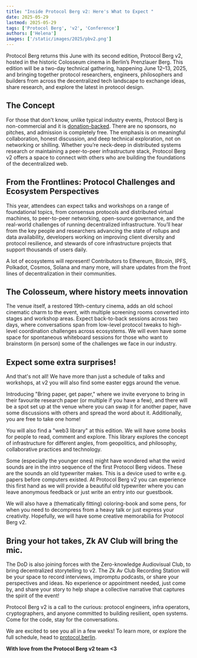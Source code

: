 ```yaml
---
title: "Inside Protocol Berg v2: Here's What to Expect "
date: 2025-05-29
lastmod: 2025-05-29
tags: ['Protocol Berg', 'v2', 'Conference']
authors: ['Helena']
images: ['/static/images/2025/pbv2.png']
---
```


Protocol Berg returns this June with its second edition, Protocol Berg v2, hosted in the historic Colosseum cinema in Berlin’s Prenzlauer Berg. This edition will be a two-day technical gathering, happening June 12–13, 2025, and bringing together protocol researchers, engineers, philosophers and builders from across the decentralized tech landscape to exchange ideas, share research, and explore the latest in protocol design.

## The Concept

For those that don't know, unlike typical industry events, Protocol Berg is non-commercial and it is [donation-backed](/donate). There are no sponsors, no pitches, and admission is completely free. The emphasis is on meaningful collaboration, honest discussion, and deep technical exploration, not on networking or shilling. Whether you’re neck-deep in distributed systems research or maintaining a peer-to-peer infrastructure stack, Protocol Berg v2 offers a space to connect with others who are building the foundations of the decentralized web.

## From the Frontlines: Protocol Challenges and Ecosystem Perspectives

This year, attendees can expect talks and workshops on a range of foundational topics, from consensus protocols and distributed virtual machines, to peer-to-peer networking, open-source governance, and the real-world challenges of running decentralized infrastructure. You’ll hear from the key people and researchers advancing the state of rollups and data availability, developers working on improving client diversity and protocol resilience, and stewards of core infrastructure projects that support thousands of users daily.

A lot of ecosystems will represent! Contributors to Ethereum, Bitcoin, IPFS, Polkadot, Cosmos, Solana and many more, will share updates from the front lines of decentralization in their communities.

## The Colosseum, where history meets innovation

The venue itself, a restored 19th-century cinema, adds an old school cinematic charm to the event, with multiple screening rooms converted into stages and workshop areas. Expect back-to-back sessions across two days, where conversations span from low-level protocol tweaks to high-level coordination challenges across ecosystems. We will even have some space for spontaneous whiteboard sessions for those who want to brainstorm (in person) some of the challenges we face in our industry.

## Expect some extra surprises!

And that's not all! We have more than just a schedule of talks and workshops, at v2 you will also find some easter eggs around the venue. 

Introducing "Bring paper, get paper," where we invite everyone to bring in their favourite research paper (or multiple if you have a few), and there will be a spot set up at the venue where you can swap it for another paper, have some discussions with others and spread the word about it. Additionally, you are free to take one home!

You will also find a "web3 library" at this edition. We will have some books for people to read, comment and explore. This library explores the concept of infrastructure for different angles, from geopolitics, and philosophy, collaborative practices and technology. 

Some (especially the younger ones) might have wondered what the weird sounds are in the intro sequence of the first Protocol Berg videos. These are the sounds an old typewriter makes. This is a device used to write e.g. papers before computers existed. At Protocol Berg v2 you can experience this first hand as we will provide a beautiful old typewriter where you can leave anonymous feedback or just write an entry into our guestbook. 

We will also have a (thematically fitting) coloring-book and some pens, for when you need to decompress from a heavy talk or just express your creativity. Hopefully, we will have some creative memorabilia for Protocol Berg v2.

## Bring your hot takes, Zk AV Club will bring the mic.

The DoD is also joining forces with the Zero-knowledge Audiovisual Club, to bring decentralized storytelling to v2. The Zk Av Club Recording Station will be your space to record interviews, impromptu podcasts, or share your perspectives and ideas. No experience or appointment needed, just come by, and share your story to help shape a collective narrative that captures the spirit of the event!

Protocol Berg v2 is a call to the curious: protocol engineers, infra operators, cryptographers, and anyone committed to building resilient, open systems. Come for the code, stay for the conversations. 

We are excited to see you all in a few weeks! To learn more, or explore the full schedule, head to [protocol.berlin](https://protocol.berlin). 

**With love from the Protocol Berg v2 team \<3**